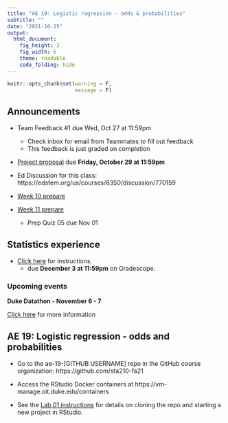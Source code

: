 ```yaml
---
title: "AE 19: Logistic regression - odds & probabilities" 
subtitle: ""
date: "2021-10-25"
output: 
  html_document: 
    fig_height: 3
    fig_width: 6
    theme: readable
    code_folding: hide
---
```


```r
knitr::opts_chunk$set(warning = F, 
                      message = F)
```


## Announcements

- Team Feedback #1 due Wed, Oct 27 at 11:59pm
  - Check inbox for email from Teammates to fill out feedback
  - This feedback is just graded on completion

- [Project proposal](https://sta210-fa21.netlify.app/project/#project-proposal) due **Friday, October 29 at 11:59pm**
  
- Ed Discussion for this class: https://edstem.org/us/courses/8350/discussion/770159

- [Week 10 prepare](https://sta210-fa21.netlify.app/prepare/week-10.html)

- [Week 11 prepare](https://sta210-fa21.netlify.app/prepare/week-11.html)
  - Prep Quiz 05 due Nov 01


## Statistics experience 

- [Click here](https://sta210-fa21.netlify.app/hw/stats-experience.html) for instructions. 
  - due **December 3 at 11:59pm** on Gradescope.
  

### Upcoming events

**Duke Datathon - November 6 - 7**

[Click here](https://dukeml.org/datathon/) for more information

##  AE 19: Logistic regression - odds and probabilities

- Go to the ae-19-[GITHUB USERNAME] repo in the GitHub course organization: https://github.com/sta210-fa21

- Access the RStudio Docker containers at https://vm-manage.oit.duke.edu/containers

- See the [Lab 01 instructions](https://sta210-fa21.netlify.app/labs/lab-01-ikea.html) for details on cloning the repo and starting a new project in RStudio.

